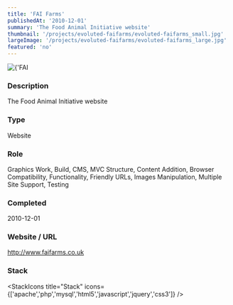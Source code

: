 ```yaml
---
title: 'FAI Farms'
publishedAt: '2010-12-01'
summary: 'The Food Animal Initiative website'
thumbnail: '/projects/evoluted-faifarms/evoluted-faifarms_small.jpg'
largeImage: '/projects/evoluted-faifarms/evoluted-faifarms_large.jpg'
featured: 'no'
---
```


<div className="relative w-full h-[400px] sm:h-[600px] md:h-[760px] lg:h-[920px]">
  <Image
    alt={'FAI Farms'}
    src={'/projects/evoluted-faifarms/evoluted-faifarms.jpg'}
    sizes="(max-width: 640px) 100%, 100%"
    fill={true}
    priority
    style={{
      objectFit: 'contain'
    }}
  />
</div>

### Description

The Food Animal Initiative website


### Type

Website

### Role

Graphics Work, Build, CMS, MVC Structure, Content Addition, Browser Compatibility, Functionality, Friendly URLs, Images Manipulation, Multiple Site Support, Testing

### Completed
2010-12-01

### Website / URL
http://www.faifarms.co.uk


### Stack

<StackIcons
  title="Stack"
  icons={['apache','php','mysql','html5','javascript','jquery','css3']}
  />

